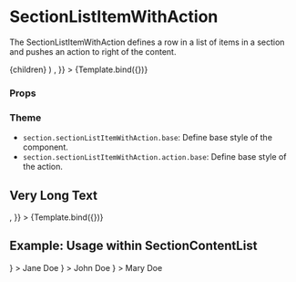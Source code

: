 
<Meta
  title="Components/Section/SectionListItemWithAction"
  component={SectionListItemWithAction}
/>

# SectionListItemWithAction

The SectionListItemWithAction defines a row in a list of items in a section and pushes an action to right of the content.

  <SectionListItemWithAction action={action}>
    {children}
  </SectionListItemWithAction>
)

<Canvas>
  <Story
    name="Default"
    args={{
      children: 'Jane Doe',
      action: <IconEdit width={20} height={20} className="fill-current" />,
    }}
  >
    {Template.bind({})}
  </Story>
</Canvas>

### Props

<ArgsTable story="Default" />

### Theme

- `section.sectionListItemWithAction.base`: Define base style of the component.
- `section.sectionListItemWithAction.action.base`: Define base style of the action.

## Very Long Text

<Canvas>
  <Story
    name="Very Long Text"
    args={{
      children:
        'This list item has a very long text. The text should wrap, there should be a space between text and action. And the action should not shrink.',
      action: <IconCopyAll width={20} height={20} className="fill-current" />,
    }}
  >
    {Template.bind({})}
  </Story>
</Canvas>

## Example: Usage within SectionContentList

<Canvas>
  <Story name="Usage within Section">
    <SectionContentList>
      <SectionListItemWithAction
        action={<IconEdit width={20} height={20} className="fill-current" />}
      >
        Jane Doe
      </SectionListItemWithAction>
      <SectionListItemWithAction
        action={<IconEdit width={20} height={20} className="fill-current" />}
      >
        John Doe
      </SectionListItemWithAction>
      <SectionListItemWithAction
        action={<IconEdit width={20} height={20} className="fill-current" />}
      >
        Mary Doe
      </SectionListItemWithAction>
    </SectionContentList>
  </Story>
</Canvas>
